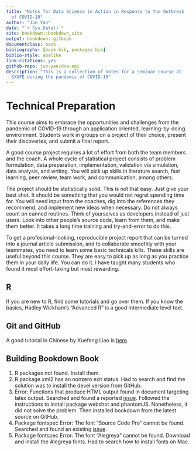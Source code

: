 ```yaml
--- 
title: "Notes for Data Science in Action in Response to the Outbreak
  of COVID-19"
author: "Jun Yan"
date: "`r Sys.Date()`"
site: bookdown::bookdown_site
output: bookdown::gitbook
documentclass: book
bibliography: [book.bib, packages.bib]
biblio-style: apalike
link-citations: yes
github-repo: jun-yan/dsa-epi
description: "This is a collection of notes for a seminar course at
  SXUFE during the pandemic of COVID-19"
---
```


# Technical Preparation {-}

This course aims to embrace the opportunities and challenges from the
pandemic of COVID-19 through an application oriented,
learning-by-doing environment. Students work in groups on a project of
their choice, present their discoveries, and submit a final report.


A good course project requires a lot of effort from both the team
members and the coach. A whole cycle of statistical project consists
of problem formulation, data preparation, implementation, validation
via simulation, data analysis, and writing. You will pick up skills in
literature search, fast learning, peer review, team work, and
communication, among others.


The project should be statistically solid. This is not that easy. Just
give your best shot. It should be something that you
would not regret spending time for. You will need input from the
coaches, dig into the references they recommend, and implement new
ideas when necessary. Do not always count on canned routines. Think of
yourselves as developers instead of just users. Look into other
people's source code, learn from them, and make them better. It
takes a long time training and try-and-error to do this.


To get a profesional-looking, reproducible project report that can be
turned into a journal article submission, and to collaborate smoothly
with your teammates, you need to learn some basic technicals kills.
These skills are useful beyond this course. They are easy to pick up
as long as you practice them in your daily life. You can do it. I have
taught many students who found it most effort-taking but most
rewarding.


## R {-}

If you are new to R, find some tutorials and go over them. If you know
the basics, Hadley Wickham's "Advanced R" is a good intermediate level
text.


## Git and GitHub {-}

A good tutorial in Chinese by Xuefeng Liao is
[here](https://www.liaoxuefeng.com/wiki/896043488029600).

## Building Bookdown Book {-}

1. R packages not found. Install them.
1. R package xml2 has an nonzero exit status. Had to search and find
   the solution was to install the devel version from GitHub.
1. Error: Functions that produce HTML output found in document
   targeting latex output. Searched and found a reported
   [issue](https://github.com/rstudio/bookdown/issues/440).
   Followed the instructions to install package webshot and phantomJS.
   Nonetheless, it did not solve the problem. Then installed bookdown
   from the latest source on GitHub.
1. Package fontspec Error: The font "Source Code Pro" cannot be found.
   Searched and found an existing
   [issue](https://github.com/syl20bnr/spacemacs/issues/8085).
1. Package fontspec Error: The font "Alegreya" cannot be found.
   Download and install the Alegreya fonts. Had to search how to
   install fonts on Mac.

<!-- This is a _sample_ book written in **Markdown**. You can use anything that Pandoc's Markdown supports, e.g., a math equation $a^2 + b^2 = c^2$. -->

<!-- The **bookdown** package can be installed from CRAN or Github: -->

<!-- ```{r eval=FALSE} -->
<!-- install.packages("bookdown") -->
<!-- # or the development version -->
<!-- # devtools::install_github("rstudio/bookdown") -->
<!-- ``` -->

<!-- Remember each Rmd file contains one and only one chapter, and a chapter is defined by the first-level heading `#`. -->

<!-- To compile this example to PDF, you need XeLaTeX. You are recommended to install TinyTeX (which includes XeLaTeX): <https://yihui.name/tinytex/>. -->

<!-- ```{r include=FALSE} -->
<!-- # automatically create a bib database for R packages -->
<!-- knitr::write_bib(c( -->
<!--   .packages(), 'bookdown', 'knitr', 'rmarkdown' -->
<!-- ), 'packages.bib') -->
<!-- ``` -->
